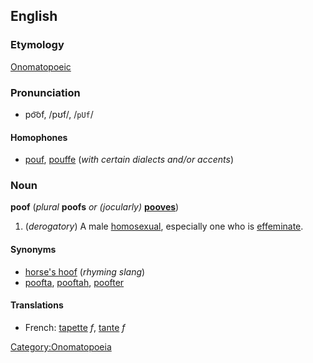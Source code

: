 ==English==

===Etymology===
[[Onomatopoeic]]
[[Category:Onomatopoeia]]

===Pronunciation===
*po͝of, /pʊf/, /<tt>pUf</tt>/

====Homophones====
*[[pouf]], [[pouffe]] (''with certain dialects and/or accents'')

===Noun===
'''poof''' (''plural'' '''poofs''' ''or (jocularly)'' '''[[pooves]]''')
#(''derogatory'') A male [[homosexual]], especially one who is [[effeminate]].

====Synonyms====
*[[horse's hoof]] (''rhyming slang'')
*[[poofta]], [[pooftah]], [[poofter]]

====Translations====
*French: [[tapette]] ''f'', [[tante]] ''f''

<!--Note: the word for a stuffed seat is spelled "pouf" or "pouffe"-->
